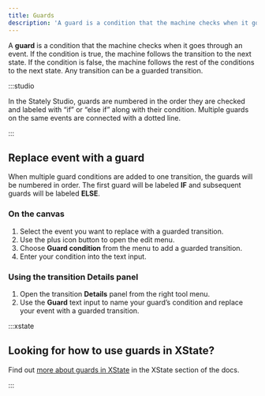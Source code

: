 ```yaml
---
title: Guards
description: 'A guard is a condition that the machine checks when it goes through an event. If the condition is true, the machine follows the transition to the next state.'
---
```


A **guard** is a condition that the machine checks when it goes through an event. If the condition is true, the machine follows the transition to the next state. If the condition is false, the machine follows the rest of the conditions to the next state. Any transition can be a guarded transition.

<p>
  <ThemedImage
    alt="A video player state machine with an initial Paused State and a Playing state. The transition from Playing to Paused has a guard numbered 1 and labeled ‘If time left is zero’. The first guard is joined to a second guard by a dotted line. The second guard is numbered 2 and is labeled ‘Else if time left is more than zero.’ The second guard’s transition targets the Playing state."
    sources={{
      light: '/assets/transitions-and-events/guards/guards.png',
      dark: '/assets/transitions-and-events/guards/guards-dm.png',
    }}
  />
</p>

:::studio

In the Stately Studio, guards are numbered in the order they are checked and labeled with “if” or “else if” along with their condition. Multiple guards on the same events are connected with a dotted line.

:::

<!--TODO: Why you might use a guard with example.-->

## Replace event with a guard

When multiple guard conditions are added to one transition, the guards will be numbered in order. The first guard will be labeled **IF** and subsequent guards will be labeled **ELSE**.

### On the canvas

1. Select the event you want to replace with a guarded transition.
2. Use the <Plus size={18} /> plus icon button to open the edit menu.
3. Choose **Guard condition** from the menu to add a guarded transition.
4. Enter your condition into the text input.

### Using the transition Details panel

1. Open the transition <Info size={18} /> **Details** panel from the right tool menu.
2. Use the **Guard** text input to name your guard’s condition and replace your event with a guarded transition.

:::xstate

## Looking for how to use guards in XState?

Find out [more about guards in XState](/xstate/transitions-and-choices/guards.mdx) in the XState section of the docs.

:::
